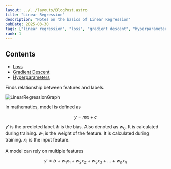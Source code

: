 ```yaml
---
layout: ../../layouts/BlogPost.astro
title: "Linear Regression"
description: "Notes on the basics of Linear Regression"
pubDate: 2025-03-30
tags: ["linear regression", "loss", "gradient descent", "hyperparameters"]
rank: 1
---
```

## Contents

- [Loss](./linear_regression/loss)
- [Gradient Descent](./linear_regression/gradient_descent)
- [Hyperparameters](./linear_regression/hyperparameters)

Finds relationship between features and labels.

![LinearRegressionGraph](https://d3p2bvoe452d0z.cloudfront.net/LinearRegressionGraph.png)


In mathematics, model is defined as

$$
y = mx + c
$$

$y'$ is the predicted label.
$b$ is the bias. Also denoted as $w_0$. It is calculated during training.
$w_1$ is the weight of the feature. It is calculated during training.
$x_1$ is the input feature.

A model can rely on multiple features

$$
y' = b + w_1x_1 + w_2x_2 + w_3x_3 + ... + w_nx_n
$$
